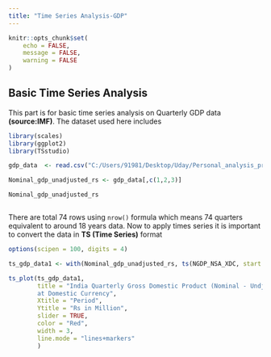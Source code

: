 ```yaml
---
title: "Time Series Analysis-GDP"
---
```


```r
knitr::opts_chunk$set(
	echo = FALSE,
	message = FALSE,
	warning = FALSE
)
```

## Basic Time Series Analysis

This part is for basic time series analysis on Quarterly GDP data **(source:IMF)**. The dataset used here includes

```r
library(scales)
library(ggplot2)
library(TSstudio)

gdp_data  <- read.csv("C:/Users/91981/Desktop/Uday/Personal_analysis_projects/Git_projects/Showcase_projects/showcase_project_website/data/GDP_IMF_India_quarterly_Q22004_Q32022.csv")

Nominal_gdp_unadjusted_rs <- gdp_data[,c(1,2,3)]

Nominal_gdp_unadjusted_rs



```

There are total 74 rows using `nrow()` formula which means 74 quarters equivalent to around 18 years data. Now to apply times series it is important to convert the data in **TS (Time Series)** format 

```r

options(scipen = 100, digits = 4)

ts_gdp_data1 <- with(Nominal_gdp_unadjusted_rs, ts(NGDP_NSA_XDC, start = c(Year[1], Quarter[1]), freq = 4))

ts_plot(ts_gdp_data1,
        title = "India Quarterly Gross Domestic Product (Nominal - Undjusted)
        at Domestic Currency",
        Xtitle = "Period",
        Ytitle = "Rs in Million",
        slider = TRUE,
        color = "Red",
        width = 3,
        line.mode = "lines+markers"
        )


```

